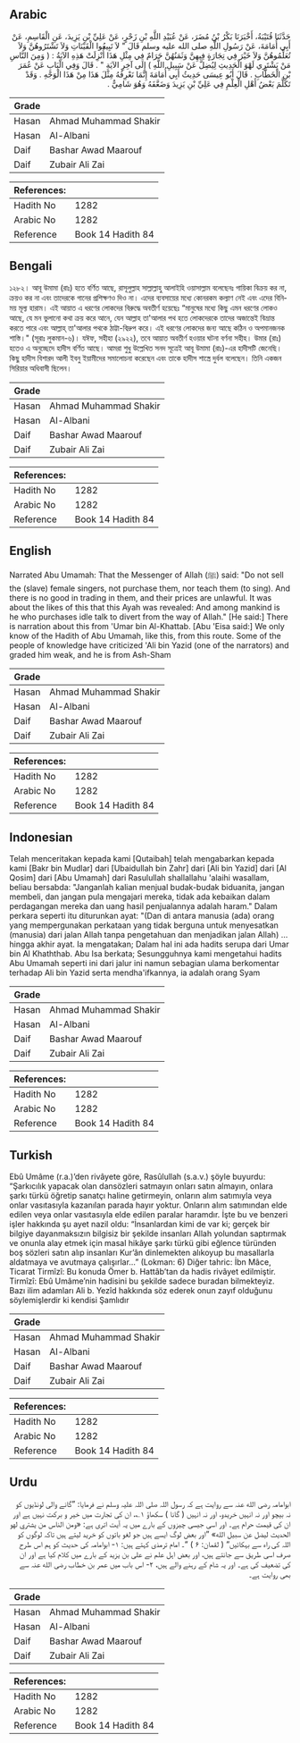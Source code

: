 ## Arabic


<div dir="rtl" lang="ar" style={{fontSize:'larger',backgroundColor:'#f8f9fa',padding:20}}>
حَدَّثَنَا قُتَيْبَةُ، أَخْبَرَنَا بَكْرُ بْنُ مُضَرَ، عَنْ عُبَيْدِ اللَّهِ بْنِ زَحْرٍ، عَنْ عَلِيِّ بْنِ يَزِيدَ، عَنِ الْقَاسِمِ، عَنْ أَبِي أُمَامَةَ، عَنْ رَسُولِ اللَّهِ صلى الله عليه وسلم قَالَ ‏"‏ لاَ تَبِيعُوا الْقَيْنَاتِ وَلاَ تَشْتَرُوهُنَّ وَلاَ تُعَلِّمُوهُنَّ وَلاَ خَيْرَ فِي تِجَارَةٍ فِيهِنَّ وَثَمَنُهُنَّ حَرَامٌ فِي مِثْلِ هَذَا أُنْزِلَتْ هَذِهِ الآيَةُ ‏:‏ ‏(‏ وَمِنَ النَّاسِ مَنْ يَشْتَرِي لَهْوَ الْحَدِيثِ لِيُضِلَّ عَنْ سَبِيلِ اللَّهِ ‏)‏ إِلَى آخِرِ الآيَةِ ‏"‏ ‏.‏ قَالَ وَفِي الْبَابِ عَنْ عُمَرَ بْنِ الْخَطَّابِ ‏.‏ قَالَ أَبُو عِيسَى حَدِيثُ أَبِي أُمَامَةَ إِنَّمَا نَعْرِفُهُ مِثْلَ هَذَا مِنْ هَذَا الْوَجْهِ ‏.‏ وَقَدْ تَكَلَّمَ بَعْضُ أَهْلِ الْعِلْمِ فِي عَلِيِّ بْنِ يَزِيدَ وَضَعَّفَهُ وَهُوَ شَامِيٌّ ‏.‏
</div>
<div style={{backgroundColor:'#f8f9fa',padding:20, marginBottom: 10}}><table> <thead> <tr> <th>Grade</th> <th></th> </tr> </thead> <tbody> <tr><td>Hasan</td><td>Ahmad Muhammad Shakir</td></tr><tr><td>Hasan</td><td>Al-Albani</td></tr><tr><td>Daif</td><td>Bashar Awad Maarouf</td></tr><tr><td>Daif</td><td>Zubair Ali Zai</td></tr></tbody></table><table> <thead> <tr> <th>References:</th> <th></th> </tr> </thead> <tbody><tr><td>Hadith No</td><td>1282</td></tr><tr><td>Arabic No</td><td>1282</td></tr><tr><td>Reference</td><td>Book 14 Hadith 84</td></tr></tbody></table></div>

## Bengali


<div dir="ltr" lang="bn" style={{fontSize:'larger',backgroundColor:'#f8f9fa',padding:20}}>
১২৮২। আবূ উমামা (রাঃ) হতে বর্ণিত আছে, রাসূলুল্লাহ সাল্লাল্লাহু আলাইহি ওয়াসাল্লাম বলেছেনঃ গায়িকা বিক্রয় কর না, ক্রয়ও কর না এবং তাদেরকে গানের প্রশিক্ষণও দিও না। এদের ব্যবসায়ের মধ্যে কোনরকম কল্যাণ নেই এবং এদের বিনিময় মূল্য হারাম। এই আয়াত এ ধরণের লোকদের বিরুদ্ধে অবতীর্ণ হয়েছেঃ “মানুষের মধ্যে কিছু এমন ধরণের লোকও আছে, যে মন ভুলানো কথা ক্রয় করে আনে, যেন আল্লাহ তা'আলার পথ হতে লোকদেরকে তাদের অজান্তেই বিভ্রান্ত করতে পারে এবং আল্লাহ্ তা'আলার পথকে ঠাট্টা-বিদ্রুপ করে। এই ধরণের লোকদের জন্য আছে কঠিন ও অপমানজনক শাস্তি।" (সূরাঃ লুকমান-৬)। যঈফ, সহীহা (২৯২২), তবে আয়াত অবতীর্ণ হওয়ার ঘটনা বর্ণনা সহীহ। উমার (রাঃ) হতেও এ অনুচ্ছেদে হাদীস বর্ণিত আছে। আমরা শুধু উল্লেখিত সনদ সূত্রেই আবূ উমামা (রাঃ)-এর হাদীসটি জেনেছি। কিছু হাদীস বিশারদ আলী ইবনু ইয়ামীদের সমালোচনা করেছেন এবং তাকে হাদীস শাস্ত্রে দুর্বল বলেছেন। তিনি একজন সিরিয়ার অধিবাসী ছিলেন।
</div>
<div style={{backgroundColor:'#f8f9fa',padding:20, marginBottom: 10}}><table> <thead> <tr> <th>Grade</th> <th></th> </tr> </thead> <tbody> <tr><td>Hasan</td><td>Ahmad Muhammad Shakir</td></tr><tr><td>Hasan</td><td>Al-Albani</td></tr><tr><td>Daif</td><td>Bashar Awad Maarouf</td></tr><tr><td>Daif</td><td>Zubair Ali Zai</td></tr></tbody></table><table> <thead> <tr> <th>References:</th> <th></th> </tr> </thead> <tbody><tr><td>Hadith No</td><td>1282</td></tr><tr><td>Arabic No</td><td>1282</td></tr><tr><td>Reference</td><td>Book 14 Hadith 84</td></tr></tbody></table></div>

## English


<div dir="ltr" lang="en" style={{fontSize:'larger',backgroundColor:'#f8f9fa',padding:20}}>
Narrated Abu Umamah: That the Messenger of Allah (ﷺ) said: "Do not sell the (slave) female singers, not purchase them, nor teach them (to sing). And there is no good in trading in them, and their prices are unlawful. It was about the likes of this that this Ayah was revealed: And among mankind is he who purchases idle talk to divert from the way of Allah." [He said:] There is narration about this from 'Umar bin Al-Khattab. [Abu 'Eisa said:] We only know of the Hadith of Abu Umamah, like this, from this route. Some of the people of knowledge have criticized 'Ali bin Yazid (one of the narrators) and graded him weak, and he is from Ash-Sham
</div>
<div style={{backgroundColor:'#f8f9fa',padding:20, marginBottom: 10}}><table> <thead> <tr> <th>Grade</th> <th></th> </tr> </thead> <tbody> <tr><td>Hasan</td><td>Ahmad Muhammad Shakir</td></tr><tr><td>Hasan</td><td>Al-Albani</td></tr><tr><td>Daif</td><td>Bashar Awad Maarouf</td></tr><tr><td>Daif</td><td>Zubair Ali Zai</td></tr></tbody></table><table> <thead> <tr> <th>References:</th> <th></th> </tr> </thead> <tbody><tr><td>Hadith No</td><td>1282</td></tr><tr><td>Arabic No</td><td>1282</td></tr><tr><td>Reference</td><td>Book 14 Hadith 84</td></tr></tbody></table></div>

## Indonesian


<div dir="ltr" lang="id" style={{fontSize:'larger',backgroundColor:'#f8f9fa',padding:20}}>
Telah menceritakan kepada kami [Qutaibah] telah mengabarkan kepada kami [Bakr bin Mudlar] dari [Ubaidullah bin Zahr] dari [Ali bin Yazid] dari [Al Qosim] dari [Abu Umamah] dari Rasulullah shallallahu 'alaihi wasallam, beliau bersabda: "Janganlah kalian menjual budak-budak biduanita, jangan membeli, dan jangan pula mengajari mereka, tidak ada kebaikan dalam perdagangan mereka dan uang hasil penjualannya adalah haram." Dalam perkara seperti itu diturunkan ayat: "(Dan di antara manusia (ada) orang yang mempergunakan perkataan yang tidak berguna untuk menyesatkan (manusia) dari jalan Allah tanpa pengetahuan dan menjadikan jalan Allah) … hingga akhir ayat. Ia mengatakan; Dalam hal ini ada hadits serupa dari Umar bin Al Khaththab. Abu Isa berkata; Sesungguhnya kami mengetahui hadits Abu Umamah seperti ini dari jalur ini namun sebagian ulama berkomentar terhadap Ali bin Yazid serta mendha'ifkannya, ia adalah orang Syam
</div>
<div style={{backgroundColor:'#f8f9fa',padding:20, marginBottom: 10}}><table> <thead> <tr> <th>Grade</th> <th></th> </tr> </thead> <tbody> <tr><td>Hasan</td><td>Ahmad Muhammad Shakir</td></tr><tr><td>Hasan</td><td>Al-Albani</td></tr><tr><td>Daif</td><td>Bashar Awad Maarouf</td></tr><tr><td>Daif</td><td>Zubair Ali Zai</td></tr></tbody></table><table> <thead> <tr> <th>References:</th> <th></th> </tr> </thead> <tbody><tr><td>Hadith No</td><td>1282</td></tr><tr><td>Arabic No</td><td>1282</td></tr><tr><td>Reference</td><td>Book 14 Hadith 84</td></tr></tbody></table></div>

## Turkish


<div dir="ltr" lang="tr" style={{fontSize:'larger',backgroundColor:'#f8f9fa',padding:20}}>
Ebû Umâme (r.a.)’den rivâyete göre, Rasûlullah (s.a.v.) şöyle buyurdu: “Şarkıcılık yapacak olan dansözleri satmayın onları satın almayın, onlara şarkı türkü öğretip sanatçı haline getirmeyin, onların alım satımıyla veya onlar vasıtasıyla kazanılan parada hayır yoktur. Onların alım satımından elde edilen veya onlar vasıtasıyla elde edilen paralar haramdır. İşte bu ve benzeri işler hakkında şu ayet nazil oldu: “İnsanlardan kimi de var ki; gerçek bir bilgiye dayanmaksızın bilgisiz bir şekilde insanları Allah yolundan saptırmak ve onunla alay etmek için masal hikâye şarkı türkü gibi eğlence türünden boş sözleri satın alıp insanları Kur’ân dinlemekten alıkoyup bu masallarla aldatmaya ve avutmaya çalışırlar…” (Lokman: 6) Diğer tahric: İbn Mâce, Ticarat Tirmîzî: Bu konuda Ömer b. Hattâb’tan da hadis rivâyet edilmiştir. Tirmîzî: Ebû Umâme’nin hadisini bu şekilde sadece buradan bilmekteyiz. Bazı ilim adamları Ali b. Yezîd hakkında söz ederek onun zayıf olduğunu söylemişlerdir ki kendisi Şamlıdır
</div>
<div style={{backgroundColor:'#f8f9fa',padding:20, marginBottom: 10}}><table> <thead> <tr> <th>Grade</th> <th></th> </tr> </thead> <tbody> <tr><td>Hasan</td><td>Ahmad Muhammad Shakir</td></tr><tr><td>Hasan</td><td>Al-Albani</td></tr><tr><td>Daif</td><td>Bashar Awad Maarouf</td></tr><tr><td>Daif</td><td>Zubair Ali Zai</td></tr></tbody></table><table> <thead> <tr> <th>References:</th> <th></th> </tr> </thead> <tbody><tr><td>Hadith No</td><td>1282</td></tr><tr><td>Arabic No</td><td>1282</td></tr><tr><td>Reference</td><td>Book 14 Hadith 84</td></tr></tbody></table></div>

## Urdu


<div dir="rtl" lang="ur" style={{fontSize:'larger',backgroundColor:'#f8f9fa',padding:20}}>
ابوامامہ رضی الله عنہ سے روایت ہے کہ رسول اللہ صلی اللہ علیہ وسلم نے فرمایا: ”گانے والی لونڈیوں کو نہ بیچو اور نہ انہیں خریدو، اور نہ انہیں ( گانا ) سکھاؤ ۱؎، ان کی تجارت میں خیر و برکت نہیں ہے اور ان کی قیمت حرام ہے۔ اور اسی جیسی چیزوں کے بارے میں یہ آیت اتری ہے: «ومن الناس من يشتري لهو الحديث ليضل عن سبيل الله» ”اور بعض لوگ ایسے ہیں جو لغو باتوں کو خرید لیتے ہیں تاکہ لوگوں کو اللہ کی راہ سے بہکائیں“ ( لقمان: ۶ ) “۔ امام ترمذی کہتے ہیں: ۱- ابوامامہ کی حدیث کو ہم اس طرح صرف اسی طریق سے جانتے ہیں، اور بعض اہل علم نے علی بن یزید کے بارے میں کلام کیا ہے اور ان کی تضعیف کی ہے۔ اور یہ شام کے رہنے والے ہیں، ۲- اس باب میں عمر بن خطاب رضی الله عنہ سے بھی روایت ہے۔
</div>
<div style={{backgroundColor:'#f8f9fa',padding:20, marginBottom: 10}}><table> <thead> <tr> <th>Grade</th> <th></th> </tr> </thead> <tbody> <tr><td>Hasan</td><td>Ahmad Muhammad Shakir</td></tr><tr><td>Hasan</td><td>Al-Albani</td></tr><tr><td>Daif</td><td>Bashar Awad Maarouf</td></tr><tr><td>Daif</td><td>Zubair Ali Zai</td></tr></tbody></table><table> <thead> <tr> <th>References:</th> <th></th> </tr> </thead> <tbody><tr><td>Hadith No</td><td>1282</td></tr><tr><td>Arabic No</td><td>1282</td></tr><tr><td>Reference</td><td>Book 14 Hadith 84</td></tr></tbody></table></div>